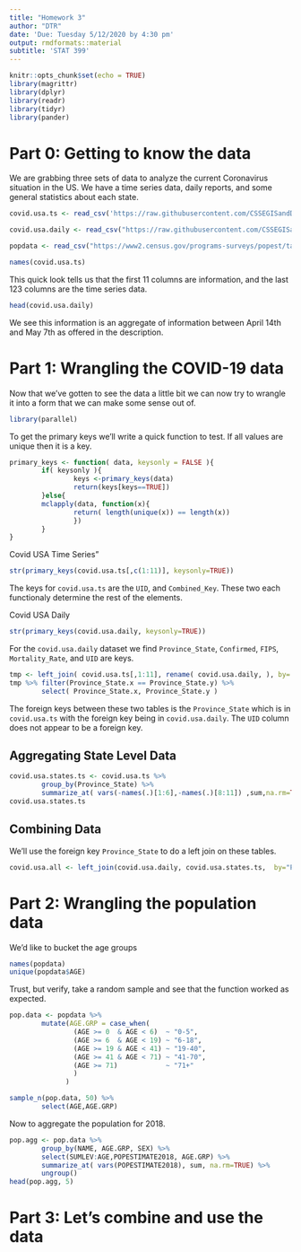 ```yaml
---
title: "Homework 3"
author: "DTR"
date: 'Due: Tuesday 5/12/2020 by 4:30 pm'
output: rmdformats::material
subtitle: 'STAT 399'
---
```


```r
knitr::opts_chunk$set(echo = TRUE)
library(magrittr)
library(dplyr)
library(readr)
library(tidyr)
library(pander)
```


# Part 0: Getting to know the data

We are grabbing three sets of data to analyze the current Coronavirus situation in the US. We have a time series data, daily reports, and some 
general statistics about each state.

```r
covid.usa.ts <- read_csv('https://raw.githubusercontent.com/CSSEGISandData/COVID-19/master/csse_covid_19_data/csse_covid_19_time_series/time_series_covid19_confirmed_US.csv')

covid.usa.daily <- read_csv("https://raw.githubusercontent.com/CSSEGISandData/COVID-19/master/csse_covid_19_data/csse_covid_19_daily_reports_us/05-07-2020.csv") 

popdata <- read_csv("https://www2.census.gov/programs-surveys/popest/tables/2010-2018/state/asrh/sc-est2018-alldata5.csv")
```


```r
names(covid.usa.ts)
```

This quick look tells us that the first 11 columns are information, and the last 123 columns are
the time series data.

```r
head(covid.usa.daily)
```

We see this information is an aggregate of information between April 14th and May 7th as offered
in the description.


# Part 1: Wrangling the COVID-19 data

Now that we've gotten to see the data a little bit we can now try to wrangle it into a form that we can make some sense out of.
```r
library(parallel)
```

To get the primary keys we'll write a quick function to test. If all values are unique then it is
a key.

```r
primary_keys <- function( data, keysonly = FALSE ){
        if( keysonly ){
                keys <-primary_keys(data)
                return(keys[keys==TRUE])
        }else{
        mclapply(data, function(x){
                return( length(unique(x)) == length(x))
                })
        }
}
```


Covid USA Time Series"
```r
str(primary_keys(covid.usa.ts[,c(1:11)], keysonly=TRUE))
```

The keys for `covid.usa.ts` are the `UID`, and `Combined_Key`. These two each functionaly
determine the rest of the elements.

Covid USA Daily
```r
str(primary_keys(covid.usa.daily, keysonly=TRUE))
```

For the `covid.usa.daily` dataset we find `Province_State`, `Confirmed`, `FIPS`, `Mortality_Rate`,
and `UID` are keys.


```r
tmp <- left_join( covid.usa.ts[,1:11], rename( covid.usa.daily, ), by= c( "UID" = "UID" ) )
tmp %>% filter(Province_State.x == Province_State.y) %>%
        select( Province_State.x, Province_State.y )
```

The foreign keys between these two tables is the `Province_State` which is in `covid.usa.ts` 
with the foreign key being in `covid.usa.daily`. The `UID` column does not appear to be a
foreign key.

## Aggregating State Level Data

```r
covid.usa.states.ts <- covid.usa.ts %>%
        group_by(Province_State) %>%
        summarize_at( vars(-names(.)[1:6],-names(.)[8:11]) ,sum,na.rm=TRUE )
covid.usa.states.ts
```

## Combining Data

We'll use the foreign key `Province_State` to do a left join on these
tables.

```r
covid.usa.all <- left_join(covid.usa.daily, covid.usa.states.ts,  by="Province_State")
```



# Part 2: Wrangling the population data

We'd like to bucket the age groups

```r
names(popdata)
unique(popdata$AGE)
```

Trust, but verify, take a random sample and see that the function worked as
expected.
```r
pop.data <- popdata %>%
        mutate(AGE.GRP = case_when(
                (AGE >= 0  & AGE < 6)  ~ "0-5", 
                (AGE >= 6  & AGE < 19) ~ "6-18",
                (AGE >= 19 & AGE < 41) ~ "19-40", 
                (AGE >= 41 & AGE < 71) ~ "41-70",
                (AGE >= 71)            ~ "71+" 
                ) 
              )

sample_n(pop.data, 50) %>%
        select(AGE,AGE.GRP)
```

Now to aggregate the population for 2018.

```r
pop.agg <- pop.data %>%
        group_by(NAME, AGE.GRP, SEX) %>%
        select(SUMLEV:AGE,POPESTIMATE2018, AGE.GRP) %>%
        summarize_at( vars(POPESTIMATE2018), sum, na.rm=TRUE) %>%
        ungroup()
head(pop.agg, 5)
```

# Part 3: Let's combine and use the data
